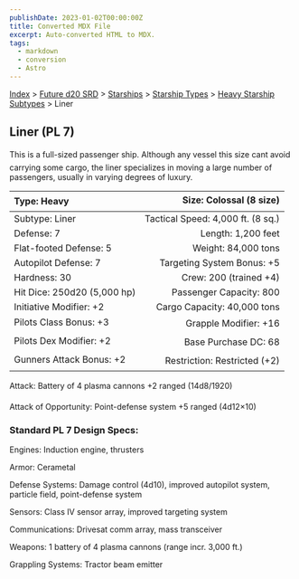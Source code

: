 ```yaml
---
publishDate: 2023-01-02T00:00:00Z
title: Converted MDX File
excerpt: Auto-converted HTML to MDX.
tags:
  - markdown
  - conversion
  - Astro
---
```


[Index](-index) > [Future d20 SRD](future-d20-srd-index) > [Starships](future-d20-srd-starships-index) > [Starship Types](future-d20-srd-starships-starship-types-index) > [Heavy Starship Subtypes](future-d20-srd-starships-starship-types-heavy-starship-subtypes-index) > Liner

## Liner (PL 7)

This is a full-sized passenger ship. Although any vessel this size cant avoid carrying some cargo, the liner specializes in moving a large number of passengers, usually in varying degrees of luxury.

| Type: Heavy                 |           Size: Colossal (8 size) |
| :-------------------------- | --------------------------------: |
| Subtype: Liner              | Tactical Speed: 4,000 ft. (8 sq.) |
| Defense: 7                  |                Length: 1,200 feet |
| Flat-footed Defense: 5      |               Weight: 84,000 tons |
| Autopilot Defense: 7        |        Targeting System Bonus: +5 |
| Hardness: 30                |            Crew: 200 (trained +4) |
| Hit Dice: 250d20 (5,000 hp) |           Passenger Capacity: 800 |
| Initiative Modifier: +2     |       Cargo Capacity: 40,000 tons |
| Pilots Class Bonus: +3      |             Grapple Modifier: +16 |
| Pilots Dex Modifier: +2     |              Base Purchase DC: 68 |
| Gunners Attack Bonus: +2    |      Restriction: Restricted (+2) |

Attack: Battery of 4 plasma cannons +2 ranged (14d8/1920)

Attack of Opportunity: Point-defense system +5 ranged (4d12×10)

### Standard PL 7 Design Specs:

Engines: Induction engine, thrusters

Armor: Cerametal

Defense Systems: Damage control (4d10), improved autopilot system, particle field, point-defense system

Sensors: Class IV sensor array, improved targeting system

Communications: Drivesat comm array, mass transceiver

Weapons: 1 battery of 4 plasma cannons (range incr. 3,000 ft.)

Grappling Systems: Tractor beam emitter
